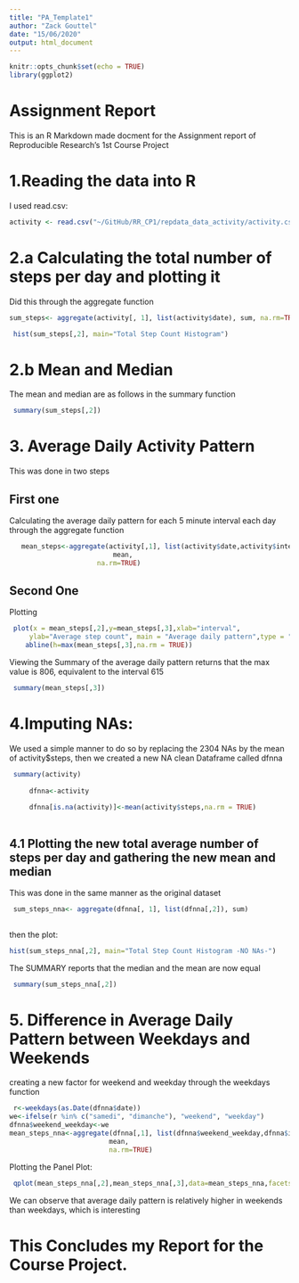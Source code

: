 ```yaml
---
title: "PA_Template1"
author: "Zack Gouttel"
date: "15/06/2020"
output: html_document
---
```


```r
knitr::opts_chunk$set(echo = TRUE)
library(ggplot2)
```

# Assignment Report

This is an R Markdown made docment for the Assignment report of Reproducible Research's 1st Course Project

# 1.Reading the data into R
 I used read.csv:
```r
activity <- read.csv("~/GitHub/RR_CP1/repdata_data_activity/activity.csv")
```


# 2.a Calculating the total number of steps per day and plotting it

Did this through the aggregate function
```r
sum_steps<- aggregate(activity[, 1], list(activity$date), sum, na.rm=TRUE)
```




```r
 hist(sum_steps[,2], main="Total Step Count Histogram")
```

# 2.b Mean and Median

The mean and median are as follows in the summary function

```r
 summary(sum_steps[,2])
```


# 3. Average Daily Activity Pattern
 This was done in two steps
 
## First one
 
 Calculating the average daily pattern for each 5 minute interval each day through the aggregate function
 
```r
   mean_steps<-aggregate(activity[,1], list(activity$date,activity$interval),
                          mean,
                      na.rm=TRUE)
```

## Second One

 Plotting
```r
 plot(x = mean_steps[,2],y=mean_steps[,3],xlab="interval",
     ylab="Average step count", main = "Average daily pattern",type = "l")
    abline(h=max(mean_steps[,3],na.rm = TRUE))   
```
 
 
 Viewing the Summary of the average daily pattern returns that the max value is 806, equivalent to the interval 615
 
```r
 summary(mean_steps[,3])
```
# 4.Imputing NAs:

  We used a simple manner to do so by replacing the 2304 NAs by the mean of activity$steps, then we created a new NA clean Dataframe called dfnna
  
```r
 summary(activity)                                                                #it returns that activity contains 2304 missing value
                                                                         
     dfnna<-activity                                                                 #here i chose to replace the NAs in the whole dataset
                                                                  
     dfnna[is.na(activity)]<-mean(activity$steps,na.rm = TRUE)                       #by the mean of activity$steps
     
```
  
## 4.1 Plotting the new total average number of steps per day and gathering the new mean and median
  This was done in the same manner as the original dataset
  
```r
 sum_steps_nna<- aggregate(dfnna[, 1], list(dfnna[,2]), sum)                      
     
```  
  
  then the plot: 
  
```r
hist(sum_steps_nna[,2], main="Total Step Count Histogram -NO NAs-")   
```  
  
  The SUMMARY reports that the median and the mean are now equal 

```r
 summary(sum_steps_nna[,2])
```

# 5. Difference in Average Daily Pattern between Weekdays and Weekends

 creating a new factor for weekend and weekday through the weekdays function
 
```r
 r<-weekdays(as.Date(dfnna$date))  
we<-ifelse(r %in% c("samedi", "dimanche"), "weekend", "weekday") 
dfnna$weekend_weekday<-we 
mean_steps_nna<-aggregate(dfnna[,1], list(dfnna$weekend_weekday,dfnna$interval),
                         mean,
                         na.rm=TRUE)

```
  Plotting the Panel Plot:
  
```r
 qplot(mean_steps_nna[,2],mean_steps_nna[,3],data=mean_steps_nna,facets = .~Group.1, geom="smooth")    
```    

We can observe that average daily pattern is relatively higher in weekends than weekdays, which is interesting

# This Concludes my Report for the Course Project.